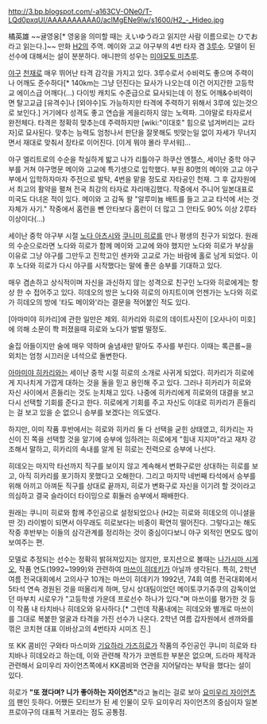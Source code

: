 http://3.bp.blogspot.com/-a163CV-ONe0/T-LQd0pxqUI/AAAAAAAAAA0/aclMgENe9lw/s1600/H2_-_Hideo.jpg

橘英雄
~~귤영웅[* 영웅을 의미할 때는 えいゆう라고 읽지만 사람 이름으로는 ひでお라고 읽는다.]~~
만화 [[H2]]의 주역. 메이와 고교 야구부의 4번 타자 겸 [[3루수]]. 모델이 된 선수에 대해서는 설이 분분하다. 애니판의 성우는 [[미야모토 미츠루]].

[[야구]] [[천재]]로 매우 뛰어난 타격 감각을 가지고 있다. 3루수로서 수비력도 좋으며 주력이나 어깨도 준수하다[* 140km는 그냥 던진다는 묘사가 나오는데 이건 어지간한 고등학교 에이스급 어깨다(...) 다이빙 캐치도 수준급으로 묘사되는데 이 정도 어깨&수비력이면 탈고교급 [유격수]나 [외야수]도 가능하지만 타격에 주력하기 위해서 3루에 있는것으로 보인다.] 거기에다 성격도 좋고 연습을 게을리하지 않는 노력파. 그야말로 타자로서 완전체다. 타격은 정확히 맞추는데 주력하지만 [wiki:"이대호" 힘으로 넘겨버리는 교타자]로 묘사된다. 맞추는 능력도 엄청나서 판단을 잘못해도 빗맞는일 없이 자세가 무너지면서 재대로 맞춰서 장타로 이어진다. [이게 뭐야 몰라 무서워]... 

야구 엘리트로의 수순을 착실하게 밟고 나가 리틀야구 하쿠산 엔젤스, 세이난 중학 야구부를 거쳐 야구명문 메이와 고교에 특기생으로 입학했다. 부원 80명의 메이와 고교 야구부에서 입학하자마자 주전으로 발탁, 4번을 맡을 정도로 자타공인 천재. 그 후 갑자원에서 최고의 활약을 펼쳐 전국 최강의 타자로 자리매김했다. 작중에서 주니어 일본대표로 미국도 다녀온 적이 있다. 메이와 고 감독 왈 "알루미늄 배트를 들고 고교 타석에 서는 것 자체가 사기." 작중에서 홈런을 뺀 안타보다 홈런이 더 많고 그 안타도 90% 이상 2루타 이상이다(...)

세이난 중학 야구부 시절 [[노다 아츠시]]와 [[쿠니미 히로]]를 만나 평생의 친구가 되었다. 원래의 수순으로라면 노다와 히로가 함께 메이와 고교에 와야 했지만 노다와 히로가 부상을 이유로 그냥 야구를 그만두고 진학고인 센카와 고교로 가는 바람에 홀로 남게 되었다. 이후 노다와 히로가 다시 야구를 시작했다는 말에 좋은 승부를 기대하고 있다.

매우 겸손하고 상식적이며 자신을 과신하지 않는 성격으로 친구인 노다와 히로에게는 항상 한 수 접어주고 있다. 히데오의 방은 노다와 히로의 아지트이며 언젠가는 노다와 히로가 히데오의 방에 '타도 메이와'라는 결문을 적어붙인 적도 있다.

[아마미야 히카리]에 관한 일만은 제외. 히카리와 히로의 데이트사진이 [오사나이 미호]에 의해 소문이 쫙 퍼졌을때 히로와 노다가 벌벌 떨정도.

술집 아들이지만 술에 매우 약하며 술냄새만 맡아도 주사를 부린다. 이때는 록큰롤~을 외치는 엄청 시끄러운 녀석으로 돌변한다.

[[아마미야 히카리]]와는 세이난 중학 시절 히로의 소개로 사귀게 되었다. 히카리가 히로에게 지나치게 가깝게 대하는 것을 둘을 믿고 용인해 주고 있다. 그러나 히카리가 히로와 자신 사이에서 흔들리는 것도 눈치채고 있다. 나중에 히카리에게 히로와의 대결을 보고 다시 선택할 기회를 준다고 한다. 히로에게 기회를 주고 자신도 이대로 히카리가 흔들리는 걸 보고 있을 순 없으니 승부를 보겠다는 의도였다. 

하지만, 이미 작품 후반에서는 히로와 히카리 둘 다 선택을 굳힌 상태였고, 히카리는 자신이 진 쪽을 선택할 것을 알기에 승부에 임하려는 히로에게 "힘내 지지마"라고 재차 강조해서 말하고, 히카리의 속내를 알게 된 히로는 전력으로 승부에 나선다. 

히데오는 마지막 타선까지 직구를 보이지 않고 계속해서 변화구로만 상대하는 히로를 보고, 아직 히카리를 포기하지 못했다고 오해한다. 그리고 마지막 네번째 타석에서 승부를 위해 아끼고 아껴둔 직구를 상대로 끝까지, 히로가 변화구로 자신을 이기려 할 것이라고 의심하고 결국 슬라이더 타이밍으로 휘둘러 승부에서 패배한다. 

원래는 쿠니미 히로와 함께 주인공으로 설정되었으나 (H2는 히로와 히데오의 이니셜을 딴 것) 라이벌이 되면서 아무래도 히로보다는 비중이 확연히 떨어진다. 그렇다고는 해도 작중 후반부는 이들의 삼각관계를 정리하는 것이 중심이다보니 야구 외적인 면모도 많이 보여주는 편. 

모델로 추정되는 선수는 정확히 밝혀져있지는 않지만, 포지션으로 볼때는 [[나가시마 시게오]], 작품 연도(1992~1999)와 관련하여 [[마쓰이 히데키]]가 아닐까 생각된다. 특히, 2학년 여름 전국대회에서 고의사구 10개는 마쓰이 히데키가 1992년, 74회 여름 전국대회에서 5타석 연속 경원된 것을 떠올리게 하며, 당시 상대팀이었던 메이토쿠기쥬쿠의 감독이었던 마부치 시로우가 "고등학생 가운데 프로선수 하나가 있다."며 마쓰이를 평가한 것 등이 작품 내 타치바나 히데오와 유사하다.[* 그런데 작품내에는 히데오와 별개로 마쓰이를 그대로 복붙한 얼굴과 타격을 가진 선수가 나온다. 2학년 여름 갑자원에서 센까와를 꺾은 코치현 대표 이바상고의 4번타자 시미즈 진.]

또 KK 콤비인 구와타 마스미와 [[기요하라 가즈히로]]가 작품의 주인공인 쿠니미 히로와 타치바나 히데오라고 하는데, 이와 관련해 작가가 코멘트한 부분은 없으며, 드라마 제작과 관련해서 요미우리 자이언츠쪽에서 KK콤비와 연관을 지어달라는 부탁을 했다는 설이 있다.

히로가 '''"또 졌다며? 니가 좋아하는 자이언츠"'''라고 놀리는 걸로 보아 [[요미우리 자이언츠]]의 팬인 듯하다. 어쨌든 모티브가 된 세 인물이 모두 요미우리 자이언츠의 중심이자 일본 프로야구의 대표적 거포라는 점도 공통점.
